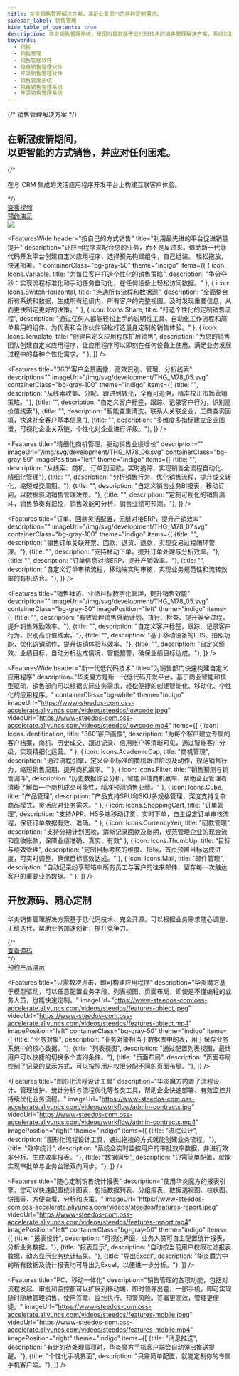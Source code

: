 ```yaml
---
title: 华炎销售管理解决方案，满足业务部门的各种定制需求。
sidebar_label: 销售管理
hide_table_of_contents: true
description: 华炎销售管理系统，是国内首款基于低代码技术的销售管理解决方案，系统功能涵盖销售订立、执行、跟踪、变更、验收、付款、监督、统计的整个管理过程，并提供低代码开发工具华炎魔方，通过调整配置文件就能调整销售台账、业务字段、审批流程、统计报表等，快速满足业务部门的个性化需求。
keywords:
  - 销售
  - 销售管理
  - 销售管理软件
  - 免费销售管理软件
  - 开源销售管理软件
  - 销售管理系统
  - 免费销售管理系统
  - 开源销售管理系统
---
```



<main class="flex bg-cover bg-no-repeat bg-indigo-100">
  <div class="mx-auto px-4 my-12 max-w-screen-xl">
    <div class="lg:grid lg:grid-cols-10 lg:gap-8">
      <div class="sm:text-center md:mx-auto lg:col-span-6 lg:text-left lg:self-center">
        <div className="text-lg font-semibold uppercase tracking-wide text-gray-700 sm:text-lg xl:text-xl">
          {/* 销售管理解决方案 */}
        </div>
        <h2 class="text-4xl tracking-tight leading-10 font-extrabold text-gray-900 sm:text-5xl sm:leading-none md:text-6xl lg:text-5xl xl:text-6xl">
          在新冠疫情期间，<br/>
          <span class="text-indigo-600">以更智能的方式销售，并应对任何困难。</span>
        </h2>
        {/* <p class="mt-3 mx-auto text-lg text-gray-700 sm:text-xl md:mt-5">
          在与 CRM 集成的灵活应用程序开发平台上构建互联客户体验。
        </p> */}
        <div class="mt-10 sm:flex sm:justify-center lg:justify-start">
          <div class="rounded-md shadow">
            <a href="/videos/steedos-digital-transformation/" target="_blank" class="w-full flex items-center justify-center px-8 py-3 border border-transparent text-base leading-6 font-medium rounded-md text-white bg-indigo-600 hover:bg-indigo-500 hover:text-white focus:outline-none focus:border-indigo-700 focus:shadow-outline-indigo transition duration-150 ease-in-out md:py-4 md:text-lg md:px-10">
              查看视频
            </a>
          </div>
          <div class="mt-3 rounded-md shadow sm:mt-0 sm:ml-3">
            <a href="/form/trial" target="_blank" class="w-full flex items-center justify-center px-8 py-3 border border-transparent text-base leading-6 font-medium rounded-md text-indigo-600 bg-white hover:text-indigo-500 focus:outline-none focus:border-indigo-300 focus:shadow-outline-indigo transition duration-150 ease-in-out md:py-4 md:text-lg md:px-10">
              预约演示
            </a>
          </div>
        </div>
      </div>
      <div class="mt-12 relative sm:max-w-lg sm:mx-auto lg:mt-0 lg:max-w-none lg:mx-0 lg:col-span-4 lg:flex lg:items-center">
        <div class="relative mx-auto w-full">
          <img class="relative block w-full overflow-hidden focus:outline-none focus:shadow-outline object-contain" src="/assets/contract/contract_desktop_pad_mobile.png"/>
        </div>
      </div>
    </div>
  </div>
</main>


<FeaturesWide 
  header="按自己的方式销售"
  title="利用最先进的平台促进销量提升"
  description="让应用程序来配合您的业务，而不是反过来。借助新一代低代码开发平台创建自定义应用程序，选择预先构建组件，自己组装。 轻松拖放，快速部署。"
  containerClass="bg-gray-50"
  theme="indigo"
  items={[
    {
      icon: Icons.Variable,
      title: "为每位客户打造个性化的销售策略", 
      description: "争分夺秒：实现流程标准化和手动任务自动化，在任何设备上轻松访问数据。"
    },
    {
      icon: Icons.SwitchHorizontal,
      title: "连通所有流程和数据源", 
      description: "全面整合所有系统和数据，生成所有组织内、所有客户的完整视图。及时发现重要信息，从而更快制定更好的决策。"
    },
    {
      icon: Icons.Share,
      title: "打造个性化的定制销售流程", 
      description: "通过任何人都能轻松上手的说明性工具、自动化工作流程和简单易用的组件，为代表和合作伙伴轻松打造量身定制的销售体验。"
    },
    {
      icon: Icons.Template,
      title: "创建自定义应用程序扩展销售", 
      description: "为您的销售团队创建自定义应用程序，让应用程序可以即刻在任何设备上使用，满足业务发展过程中的各种个性化需求。"
    },
  ]}
/>


<Features 
  title="360°客户全景画像，高效识别、管理、分析线索"
  description=""
  imageUrl="/img/svg/development/THG_M78_05.svg"
  containerClass="bg-gray-100"
  theme="indigo"
  items={[
    {title: "", description: "从线索收集、分配、跟进到转化，全程可追溯，精准校正市场营销策略。"},
    {title: "", description: "自定义客户标签，跟踪、记录客户行为，识别高价值线索"},
    {title: "", description: "智能查重清洗，联系人关联企业，工商查询回填，快速补全客户基本信息"},
    {title: "", description: "多维度多指标建立企业图谱，可视化企业关系链，个性化对企业进行评级。"},
  ]}
/>


<Features 
  title="精细化商机管理，驱动销售业绩增长"
  description=""
  imageUrl="/img/svg/development/THG_M78_06.svg"
  containerClass="bg-gray-50"
  imagePosition="left"
  theme="indigo"
  items={[
    {title: "", description: "从线索、商机、订单到回款，实时追踪，实现销售全流程自动化、精细化管理"},
    {title: "", description: "分析销售行为，优化销售流程，提升成交转化，缩短成交周期。"},
    {title: "", description: "自定义销售业务BI报表，移动订阅，以数据驱动销售管理决策。"},
    {title: "", description: "定制可视化的销售漏斗，销售节奏有把控，销售效能可分析，销售业绩可预测。"},
  ]}
/>

<Features 
  title="订单、回款灵活配置，无缝对接ERP，提升产销效率"
  description=""
  imageUrl="/img/svg/development/THG_M78_07.svg"
  containerClass="bg-gray-100"
  theme="indigo"
  items={[
    {title: "", description: "销售订单关联开票、回款、退货、退款，实现交易过程闭环管理。"},
    {title: "", description: "支持移动下单，提升订单处理与分析效率。"},
    {title: "", description: "订单信息对接ERP，提升产销效率。"},
    {title: "", description: "自定义订单审核流程，移动端实时审核，实现业务规范性和流转效率的有机结合。"},
  ]}
/>


<Features 
  title="销售拜访、业绩目标数字化管理，提升销售效能"
  description=""
  imageUrl="/img/svg/development/THG_M78_05.svg"
  containerClass="bg-gray-50"
  imagePosition="left"
  theme="indigo"
  items={[
    {title: "", description: "有效管理销售外勤计划、执行、检查、提升等全过程，提升销售外勤效率。"},
    {title: "", description: "自定义客户标签，跟踪、记录客户行为，识别高价值线索。"},
    {title: "", description: "基于移动设备的LBS、拍照功能，优化访销动作，提升访销体验与效率。"},
    {title: "", description: "自定义绩效、业绩目标，自动分析达成情况，智能预警，确保业绩目标达成。"},
  ]}
/>

<FeaturesWide 
  header="新一代低代码技术"
  title="为销售部门快速构建自定义应用程序"
  description="华炎魔方是新一代低代码开发平台，基于商业智能和模型驱动，销售部门可以根据实际业务需求，轻松便捷的创建智能化、移动化、个性化的应用程序。"
  containerClass="bg-white"
  theme="indigo"  
  imageUrl="https://www-steedos-com.oss-accelerate.aliyuncs.com/videos/steedos/lowcode.jpeg"
  videoUrl="https://www-steedos-com.oss-accelerate.aliyuncs.com/videos/steedos/lowcode.mp4"
  items={[
    {
      icon: Icons.Identification,
      title: "360˚客户画像", 
      description: "为每个客户建立专属的客户档案，商机、历史成交、跟进记录、信用账户等清晰可见，通过智能客户分级，实现精细化运营。"
    },
    {
      icon: Icons.AcademicCap,
      title: "商机管理", 
      description: "通过流程引擎，定义企业标准的商机跟进阶段及动作，规范销售行为，缩短销售周期，提升商机赢率。"
    },
    {
      icon: Icons.Filter,
      title: "销售预测与销售漏斗", 
      description: "历史数据综合分析，智能评估商机赢率，帮助企业管理者清晰了解每一个商机成交可能性，精准预测销售业绩。"
    },
    {
      icon: Icons.Cube,
      title: "产品管理", 
      description: "产品支持SPU和SKU多规格管理，深度支持复杂商品模式，灵活应对业务需求。"
    },
    {
      icon: Icons.ShoppingCart,
      title: "订单管理", 
      description: "支持APP、H5多端移动订货，实时下单，自主设定订单审核流程，保证订单数据有效、准确。"
    },
    {
      icon: Icons.CurrencyYen,
      title: "回款管理", 
      description: "支持分期计划回款，清晰记录回款及账期，规范管理企业的现金流和应收账款，保障业绩准确、真实、有效"
    },
    {
      icon: Icons.ThumbUp,
      title: "目标与绩效管理", 
      description: "定制目标考核的维度、指标，首页预置目标达成进度，可实时调整，确保目标高效达成。"
    },
    {
      icon: Icons.Mail,
      title: "邮件管理", 
      description: "自动记录纷享邮箱中所有员工与客户的往来邮件，留存每一次触达客户的重要业务数据。"
    },
  ]}
/>

<div class="bg-gray-200">
  <div class="max-w-screen-xl mx-auto text-center py-10 px-4 sm:px-6 lg:py-12 lg:px-8">
    <h2 class="text-3xl leading-9 font-extrabold tracking-tight text-gray-900 sm:text-4xl sm:leading-10">
      开放源码、随心定制
    </h2>
    <p class="mt-4 text-xl leading-7 text-gray-500 lg:mx-auto">
      华炎销售管理解决方案基于低代码技术、完全开源。可以根据业务需求随心调整、无缝迭代，帮助业务加速创新，提升竞争力。
    </p>
      <div class="mt-8 flex flex justify-center justify-start">
        {/* <div class="rounded-md shadow">
          <a href="hhttps://github.com/steedos/steedos-app-salesforce" target="_blank" class="w-full flex items-center justify-center px-8 py-3 border border-transparent text-base leading-6 font-medium rounded-md text-white bg-indigo-600 hover:bg-indigo-500 hover:text-white focus:outline-none focus:border-indigo-700 focus:shadow-outline-indigo transition duration-150 ease-in-out md:py-4 md:text-lg md:px-10">
            查看源码
          </a>
        </div> */}
        <div class="ml-3 rounded-md shadow">
          <a href="/form/trial" target="_blank" class="w-full flex items-center justify-center px-8 py-3 border border-transparent text-base leading-6 font-medium rounded-md text-indigo-600 bg-white hover:text-indigo-500 focus:outline-none focus:border-indigo-300 focus:shadow-outline-indigo transition duration-150 ease-in-out md:py-4 md:text-lg md:px-10">
            预约产品演示
          </a>
        </div>
      </div>
  </div>
</div>

<Features 
  title="只需数次点击，即可构建应用程序"
  description="华炎魔方基于模型驱动，可以任意配置业务字段、列表视图、页面布局，即使是不懂编程的业务人员，也能快速定制。"
  imageUrl="https://www-steedos-com.oss-accelerate.aliyuncs.com/videos/steedos/features-object.jpeg"
  videoUrl="https://www-steedos-com.oss-accelerate.aliyuncs.com/videos/steedos/features-object.mp4"
  imagePosition="left"
  containerClass="bg-gray-50"
  theme="indigo"
  items={[
    {title: "业务对象", description: "业务对象相当于数据库中的表，用于保存业务系统中的核心数据。"},
    {title: "列表视图", description: "通过配置列表视图，最终用户可以快捷的切换多个查询条件。"},
    {title: "页面布局", description: "页面布局控制了记录的显示方式，可以按照用户权限分配不同的页面布局。"},
  ]}
/>

<Features 
  title="图形化流程设计工具"
  description="华炎魔方内置了流程设计、管理维护、统计分析与流程优化等各类工具，帮助企业快速部署、有效监控并持续优化业务流程。"
  imageUrl="https://www-steedos-com.oss-accelerate.aliyuncs.com/videos/workflow/admin-contracts.jpg"
  videoUrl="https://www-steedos-com.oss-accelerate.aliyuncs.com/videos/workflow/admin-contracts.mp4"
  imagePosition="right"
  theme="indigo"
  items={[
    {title: "流程设计", description: "图形化流程设计工具，通过拖拽的方式就能创建业务流程。"},
    {title: "效率统计", description: "系统会实时监控用户的审批效率数据，并进行效率分析、生成效率报表。"},
    {title: "数据同步", description: "只需简单配置，就能实现审批单与业务台账双向同步。"},
  ]}
/>


<Features 
  title="随心定制销售统计报表"
  description="使用华炎魔方的报表引擎，您可以快速配置统计图表，包括数据列表、分组报表、数据透视图、柱状图、饼图等，方便查看、分析和决策。"
  imageUrl="https://www-steedos-com.oss-accelerate.aliyuncs.com/videos/steedos/features-report.jpeg"
  videoUrl="https://www-steedos-com.oss-accelerate.aliyuncs.com/videos/steedos/features-report.mp4"
  imagePosition="left"
  containerClass="bg-gray-50"
  theme="indigo"
  items={[
    {title: "报表设计", description: "可视化界面，业务人员可自主配置统计报表，分析业务数据。"},
    {title: "报表显示", description: "自动按当前用户权限过滤报表数据，动态显示业务统计结果。"},
    {title: "导出Excel", description: "华炎魔方中的所有数据及统计报表均可导出为Excel，以便进一步分析。"},
  ]}
/>

<Features 
  title="PC、移动一体化"
  description="销售管理的各项功能，包括对流程发起、审批和监控都可以扩展到移动端，即时领导出差，一部手机，即可实现随时随地管理销售、使用签章、监控执行、预警风险。签署更高效，管理更便捷。"
  imageUrl="https://www-steedos-com.oss-accelerate.aliyuncs.com/videos/steedos/features-mobile.jpeg"
  videoUrl="https://www-steedos-com.oss-accelerate.aliyuncs.com/videos/steedos/features-mobile.mp4"
  imagePosition="right"
  theme="indigo"
  items={[
    {title: "消息推送", description: "有新的待处理事项时，华炎魔方手机客户端会自动弹出推送提醒。"},
    {title: "个性化手机界面", description: "只需简单配置，就能定制你的专属手机客户端。"},
  ]}
/>

<Customers/>
